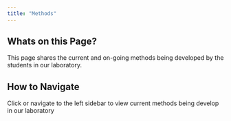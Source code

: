 ```yaml
---
title: "Methods"
---
```


## Whats on this Page?

This page shares the current and on-going methods being developed by the students in our laboratory.

::: callout-note
## How to Navigate

Click or navigate to the left sidebar to view current methods being develop in our laboratory
:::
